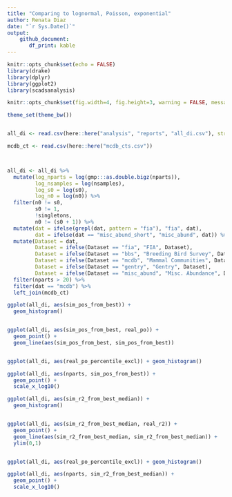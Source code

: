 ```yaml
---
title: "Comparing to lognormal, Poisson, exponential"
author: Renata Diaz
date: "`r Sys.Date()`"
output: 
    github_document:
       df_print: kable
---
```


```r
knitr::opts_chunk$set(echo = FALSE)
library(drake)
library(dplyr)
library(ggplot2)
library(scadsanalysis)

knitr::opts_chunk$set(fig.width=4, fig.height=3, warning = FALSE, message = FALSE) 

theme_set(theme_bw())


all_di <- read.csv(here::here("analysis", "reports", "all_di.csv"), stringsAsFactors = F)

mcdb_ct <- read.csv(here::here("mcdb_cts.csv"))



all_di <- all_di %>%
  mutate(log_nparts = log(gmp:::as.double.bigz(nparts)),
         log_nsamples = log(nsamples),
         log_s0 = log(s0),
         log_n0 = log(n0)) %>%
  filter(n0 != s0,
         s0 != 1,
         !singletons,
         n0 != (s0 + 1)) %>%
  mutate(dat = ifelse(grepl(dat, pattern = "fia"), "fia", dat),
         dat = ifelse(dat == "misc_abund_short", "misc_abund", dat)) %>%
  mutate(Dataset = dat,
         Dataset = ifelse(Dataset == "fia", "FIA", Dataset),
         Dataset = ifelse(Dataset == "bbs", "Breeding Bird Survey", Dataset),
         Dataset = ifelse(Dataset == "mcdb", "Mammal Communities", Dataset),
         Dataset = ifelse(Dataset == "gentry", "Gentry", Dataset),
         Dataset = ifelse(Dataset == "misc_abund", "Misc. Abundance", Dataset)) %>%
  filter(nparts > 20) %>%
  filter(dat == "mcdb") %>%
  left_join(mcdb_ct)
```


```r

ggplot(all_di, aes(sim_pos_from_best)) +
  geom_histogram()


ggplot(all_di, aes(sim_pos_from_best, real_po)) +
  geom_point() +
  geom_line(aes(sim_pos_from_best, sim_pos_from_best)) 


ggplot(all_di, aes(real_po_percentile_excl)) + geom_histogram()

ggplot(all_di, aes(nparts, sim_pos_from_best)) +
  geom_point() +
  scale_x_log10()

```


```r

ggplot(all_di, aes(sim_r2_from_best_median)) +
  geom_histogram()


ggplot(all_di, aes(sim_r2_from_best_median, real_r2)) +
  geom_point() +
  geom_line(aes(sim_r2_from_best_median, sim_r2_from_best_median)) +
  ylim(0,1)


ggplot(all_di, aes(real_po_percentile_excl)) + geom_histogram()

ggplot(all_di, aes(nparts, sim_r2_from_best_median)) +
  geom_point() +
  scale_x_log10()

```
